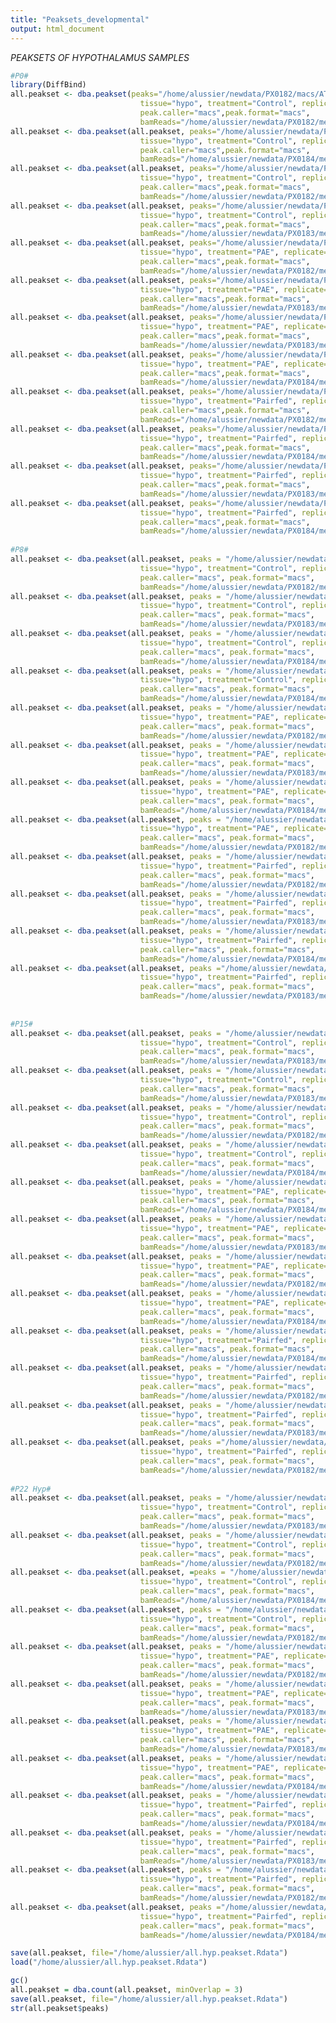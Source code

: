 ```yaml
---
title: "Peaksets_developmental"
output: html_document
---
```


*PEAKSETS OF HYPOTHALAMUS SAMPLES*
```r
#P0#
library(DiffBind)
all.peakset <- dba.peakset(peaks="/home/alussier/newdata/PX0182/macs/ATCACG_peaks.xls", sampID="C1", 
                             tissue="hypo", treatment="Control", replicate=1, condition = "P0",
                             peak.caller="macs",peak.format="macs", 
                             bamReads="/home/alussier/newdata/PX0182/merged/PX0182_C5DN1ANXX_6_ATCACG.filtered.merged.bam")
all.peakset <- dba.peakset(all.peakset, peaks="/home/alussier/newdata/PX0184/macs/GATCAG_peaks.xls", sampID="C2", 
                             tissue="hypo", treatment="Control", replicate=2, condition = "P0",
                             peak.caller="macs",peak.format="macs",
                             bamReads="/home/alussier/newdata/PX0184/merged/PX0184_C5DN1ANXX_8_GATCAG.filtered.merged.bam")
all.peakset <- dba.peakset(all.peakset, peaks="/home/alussier/newdata/PX0182/macs/AACCCC_peaks.xls", sampID="C3", 
                             tissue="hypo", treatment="Control", replicate=3, condition = "P0",
                             peak.caller="macs",peak.format="macs",
                             bamReads="/home/alussier/newdata/PX0182/merged/PX0182_C5DN1ANXX_6_AACCCC.filtered.merged.bam")
all.peakset <- dba.peakset(all.peakset, peaks="/home/alussier/newdata/PX0183/macs/ACCCAG_peaks.xls", sampID="C4", 
                             tissue="hypo", treatment="Control", replicate=4, condition = "P0",
                             peak.caller="macs",peak.format="macs",
                             bamReads="/home/alussier/newdata/PX0183/merged/PX0183_C5DN1ANXX_7_ACCCAG.filtered.merged.bam")
all.peakset <- dba.peakset(all.peakset, peaks="/home/alussier/newdata/PX0182/macs/AGCGCT_peaks.xls", sampID="E1", 
                             tissue="hypo", treatment="PAE", replicate=1, condition = "P0",
                             peak.caller="macs",peak.format="macs",
                             bamReads="/home/alussier/newdata/PX0182/merged/PX0182_C5DN1ANXX_6_AGCGCT.filtered.merged.bam")
all.peakset <- dba.peakset(all.peakset, peaks="/home/alussier/newdata/PX0183/macs/CAAAAG_peaks.xls", sampID="E2", 
                             tissue="hypo", treatment="PAE", replicate=2, condition = "P0",
                             peak.caller="macs",peak.format="macs",
                             bamReads="/home/alussier/newdata/PX0183/merged/PX0183_C5DN1ANXX_7_CAAAAG.filtered.merged.bam")
all.peakset <- dba.peakset(all.peakset, peaks="/home/alussier/newdata/PX0183/macs/CCAACA_peaks.xls", sampID="E3", 
                             tissue="hypo", treatment="PAE", replicate=3, condition = "P0",
                             peak.caller="macs",peak.format="macs",
                             bamReads="/home/alussier/newdata/PX0183/merged/PX0183_C5DN1ANXX_7_CCAACA.filtered.merged.bam")
all.peakset <- dba.peakset(all.peakset, peaks="/home/alussier/newdata/PX0184/macs/CTAGCT_peaks.xls", sampID="E4", 
                             tissue="hypo", treatment="PAE", replicate=4, condition = "P0",
                             peak.caller="macs",peak.format="macs",
                             bamReads="/home/alussier/newdata/PX0184/merged/PX0184_C5DN1ANXX_8_CTAGCT.filtered.merged.bam")
all.peakset <- dba.peakset(all.peakset, peaks="/home/alussier/newdata/PX0182/macs/GATGCT_peaks.xls", sampID="PF1", 
                             tissue="hypo", treatment="Pairfed", replicate=1, condition = "P0",
                             peak.caller="macs",peak.format="macs",
                             bamReads="/home/alussier/newdata/PX0182/merged/PX0182_C5DN1ANXX_6_GATGCT.filtered.merged.bam")
all.peakset <- dba.peakset(all.peakset, peaks="/home/alussier/newdata/PX0184/macs/TAATCG_peaks.xls", sampID="PF2", 
                             tissue="hypo", treatment="Pairfed", replicate=2, condition = "P0",
                             peak.caller="macs",peak.format="macs",
                             bamReads="/home/alussier/newdata/PX0184/merged/PX0184_C5DN1ANXX_8_TAATCG.filtered.merged.bam")
all.peakset <- dba.peakset(all.peakset, peaks="/home/alussier/newdata/PX0183/macs/TGAATG_peaks.xls", sampID="PF3", 
                             tissue="hypo", treatment="Pairfed", replicate=3, condition = "P0",
                             peak.caller="macs",peak.format="macs",
                             bamReads="/home/alussier/newdata/PX0183/merged/PX0183_C5DN1ANXX_7_TGAATG.filtered.merged.bam")
all.peakset <- dba.peakset(all.peakset, peaks="/home/alussier/newdata/PX0184/macs/AGTTCC_peaks.xls", sampID="PF4", 
                             tissue="hypo", treatment="Pairfed", replicate=4, condition = "P0",
                             peak.caller="macs",peak.format="macs",
                             bamReads="/home/alussier/newdata/PX0184/merged/PX0184_C5DN1ANXX_8_AGTTCC.filtered.merged.bam")
  
#P8#
all.peakset <- dba.peakset(all.peakset, peaks = "/home/alussier/newdata/PX0182/macs/CGATGT_peaks.xls", sampID="C5", 
                             tissue="hypo", treatment="Control", replicate=1, condition = "P8",
                             peak.caller="macs", peak.format="macs", 
                             bamReads="/home/alussier/newdata/PX0182/merged/PX0182_C5DN1ANXX_6_CGATGT.filtered.merged.bam")
all.peakset <- dba.peakset(all.peakset, peaks = "/home/alussier/newdata/PX0183/macs/TAGCTT_peaks.xls", sampID="C6", 
                             tissue="hypo", treatment="Control", replicate=2, condition = "P8",
                             peak.caller="macs", peak.format="macs", 
                             bamReads="/home/alussier/newdata/PX0183/merged/PX0183_C5DN1ANXX_7_TAGCTT.filtered.merged.bam")
all.peakset <- dba.peakset(all.peakset, peaks = "/home/alussier/newdata/PX0184/macs/AACTTG_peaks.xls", sampID="C7", 
                             tissue="hypo", treatment="Control", replicate=3, condition = "P8",
                             peak.caller="macs", peak.format="macs", 
                             bamReads="/home/alussier/newdata/PX0184/merged/PX0184_C5DN1ANXX_8_AACTTG.filtered.merged.bam")
all.peakset <- dba.peakset(all.peakset, peaks = "/home/alussier/newdata/PX0184/macs/ACCGGC_peaks.xls", sampID="C8", 
                             tissue="hypo", treatment="Control", replicate=4, condition = "P8",
                             peak.caller="macs", peak.format="macs", 
                             bamReads="/home/alussier/newdata/PX0184/merged/PX0184_C5DN1ANXX_8_ACCGGC.filtered.merged.bam")
all.peakset <- dba.peakset(all.peakset, peaks = "/home/alussier/newdata/PX0182/macs/AGGCCG_peaks.xls", sampID="E5", 
                             tissue="hypo", treatment="PAE", replicate=1, condition = "P8",
                             peak.caller="macs", peak.format="macs", 
                             bamReads="/home/alussier/newdata/PX0182/merged/PX0182_C5DN1ANXX_6_AGGCCG.filtered.merged.bam")
all.peakset <- dba.peakset(all.peakset, peaks = "/home/alussier/newdata/PX0183/macs/CAACTA_peaks.xls", sampID="E6", 
                             tissue="hypo", treatment="PAE", replicate=2, condition = "P8",
                             peak.caller="macs", peak.format="macs", 
                             bamReads="/home/alussier/newdata/PX0183/merged/PX0183_C5DN1ANXX_7_CAACTA.filtered.merged.bam")
all.peakset <- dba.peakset(all.peakset, peaks = "/home/alussier/newdata/PX0184/macs/CCACGC_peaks.xls", sampID="E7", 
                             tissue="hypo", treatment="PAE", replicate=3, condition = "P8",
                             peak.caller="macs", peak.format="macs", 
                             bamReads="/home/alussier/newdata/PX0184/merged/PX0184_C5DN1ANXX_8_CCACGC.filtered.merged.bam")
all.peakset <- dba.peakset(all.peakset, peaks = "/home/alussier/newdata/PX0182/macs/CTATAC_peaks.xls", sampID="E8", 
                             tissue="hypo", treatment="PAE", replicate=4, condition = "P8",
                             peak.caller="macs", peak.format="macs", 
                             bamReads="/home/alussier/newdata/PX0182/merged/PX0182_C5DN1ANXX_6_CTATAC.filtered.merged.bam")
all.peakset <- dba.peakset(all.peakset, peaks = "/home/alussier/newdata/PX0182/macs/GCAAGG_peaks.xls", sampID="PF5", 
                             tissue="hypo", treatment="Pairfed", replicate=1, condition = "P8",
                             peak.caller="macs", peak.format="macs", 
                             bamReads="/home/alussier/newdata/PX0182/merged/PX0182_C5DN1ANXX_6_GCAAGG.filtered.merged.bam")
all.peakset <- dba.peakset(all.peakset, peaks = "/home/alussier/newdata/PX0183/macs/TACAGC_peaks.xls", sampID="PF6", 
                             tissue="hypo", treatment="Pairfed", replicate=2, condition = "P8",
                             peak.caller="macs", peak.format="macs", 
                             bamReads="/home/alussier/newdata/PX0183/merged/PX0183_C5DN1ANXX_7_TACAGC.filtered.merged.bam")
all.peakset <- dba.peakset(all.peakset, peaks = "/home/alussier/newdata/PX0184/macs/TGCCAT_peaks.xls", sampID="PF7", 
                             tissue="hypo", treatment="Pairfed", replicate=3, condition = "P8",
                             peak.caller="macs", peak.format="macs", 
                             bamReads="/home/alussier/newdata/PX0184/merged/PX0184_C5DN1ANXX_8_TGCCAT.filtered.merged.bam")
all.peakset <- dba.peakset(all.peakset, peaks ="/home/alussier/newdata/PX0183/macs/ATGTCA_peaks.xls", sampID="PF8", 
                             tissue="hypo", treatment="Pairfed", replicate=4, condition = "P8",
                             peak.caller="macs", peak.format="macs", 
                             bamReads="/home/alussier/newdata/PX0183/merged/PX0183_C5DN1ANXX_7_ATGTCA.filtered.merged.bam")
  
  
#P15#
all.peakset <- dba.peakset(all.peakset, peaks = "/home/alussier/newdata/PX0183/macs/TTAGGC_peaks.xls", sampID="C9", 
                             tissue="hypo", treatment="Control", replicate=1, condition="P15",
                             peak.caller="macs", peak.format="macs", 
                             bamReads="/home/alussier/newdata/PX0183/merged/PX0183_C5DN1ANXX_7_TTAGGC.filtered.merged.bam")
all.peakset <- dba.peakset(all.peakset, peaks = "/home/alussier/newdata/PX0183/macs/GGCTAC_peaks.xls", sampID="C10", 
                             tissue="hypo", treatment="Control", replicate=2, condition="P15",
                             peak.caller="macs", peak.format="macs", 
                             bamReads="/home/alussier/newdata/PX0183/merged/PX0183_C5DN1ANXX_7_GGCTAC.filtered.merged.bam")
all.peakset <- dba.peakset(all.peakset, peaks = "/home/alussier/newdata/PX0182/macs/AAGACT_peaks.xls", sampID="C11", 
                             tissue="hypo", treatment="Control", replicate=3, condition = "P15",
                             peak.caller="macs", peak.format="macs", 
                             bamReads="/home/alussier/newdata/PX0182/merged/PX0182_C5DN1ANXX_6_AAGACT.filtered.merged.bam")
all.peakset <- dba.peakset(all.peakset, peaks = "/home/alussier/newdata/PX0184/macs/ACGATA_peaks.xls", sampID="C12", 
                             tissue="hypo", treatment="Control", replicate=4, condition = "P15",
                             peak.caller="macs", peak.format="macs", 
                             bamReads="/home/alussier/newdata/PX0184/merged/PX0184_C5DN1ANXX_8_ACGATA.filtered.merged.bam")
all.peakset <- dba.peakset(all.peakset, peaks = "/home/alussier/newdata/PX0184/macs/ATAATT_peaks.xls", sampID="E9", 
                             tissue="hypo", treatment="PAE", replicate=1, condition = "P15",
                             peak.caller="macs", peak.format="macs", 
                             bamReads="/home/alussier/newdata/PX0184/merged/PX0184_C5DN1ANXX_8_ATAATT.filtered.merged.bam")
all.peakset <- dba.peakset(all.peakset, peaks = "/home/alussier/newdata/PX0183/macs/CACCGG_peaks.xls", sampID="E10", 
                             tissue="hypo", treatment="PAE", replicate=2, condition = "P15",
                             peak.caller="macs", peak.format="macs", 
                             bamReads="/home/alussier/newdata/PX0183/merged/PX0183_C5DN1ANXX_7_CACCGG.filtered.merged.bam")
all.peakset <- dba.peakset(all.peakset, peaks = "/home/alussier/newdata/PX0182/macs/CCCATG_peaks.xls", sampID="E11", 
                             tissue="hypo", treatment="PAE", replicate=3, condition = "P15",
                             peak.caller="macs", peak.format="macs", 
                             bamReads="/home/alussier/newdata/PX0182/merged/PX0182_C5DN1ANXX_6_CCCATG.filtered.merged.bam")
all.peakset <- dba.peakset(all.peakset, peaks = "/home/alussier/newdata/PX0184/macs/CTCAGA_peaks.xls", sampID="E12", 
                             tissue="hypo", treatment="PAE", replicate=4, condition = "P15",
                             peak.caller="macs", peak.format="macs", 
                             bamReads="/home/alussier/newdata/PX0184/merged/PX0184_C5DN1ANXX_8_CTCAGA.filtered.merged.bam")
all.peakset <- dba.peakset(all.peakset, peaks = "/home/alussier/newdata/PX0184/macs/GCACTT_peaks.xls", sampID="PF9", 
                             tissue="hypo", treatment="Pairfed", replicate=1, condition = "P15",
                             peak.caller="macs", peak.format="macs", 
                             bamReads="/home/alussier/newdata/PX0184/merged/PX0184_C5DN1ANXX_8_GCACTT.filtered.merged.bam")
all.peakset <- dba.peakset(all.peakset, peaks = "/home/alussier/newdata/PX0182/macs/TATAAT_peaks.xls", sampID="PF10", 
                             tissue="hypo", treatment="Pairfed", replicate=2, condition = "P15",
                             peak.caller="macs", peak.format="macs", 
                             bamReads="/home/alussier/newdata/PX0182/merged/PX0182_C5DN1ANXX_6_TATAAT.filtered.merged.bam")
all.peakset <- dba.peakset(all.peakset, peaks = "/home/alussier/newdata/PX0183/macs/TGCTGG_peaks.xls", sampID="PF11", 
                             tissue="hypo", treatment="Pairfed", replicate=3, condition = "P15",
                             peak.caller="macs", peak.format="macs", 
                             bamReads="/home/alussier/newdata/PX0183/merged/PX0183_C5DN1ANXX_7_TGCTGG.filtered.merged.bam")
all.peakset <- dba.peakset(all.peakset, peaks ="/home/alussier/newdata/PX0182/macs/CCGTCC_peaks.xls", sampID="PF12", 
                             tissue="hypo", treatment="Pairfed", replicate=4, condition = "P15",
                             peak.caller="macs", peak.format="macs", 
                             bamReads="/home/alussier/newdata/PX0182/merged/PX0182_C5DN1ANXX_6_CCGTCC.filtered.merged.bam")
  
#P22 Hyp#
all.peakset <- dba.peakset(all.peakset, peaks = "/home/alussier/newdata/PX0183/macs/TGACCA_peaks.xls", sampID="C13", 
                             tissue="hypo", treatment="Control", replicate=1, condition = "P22",
                             peak.caller="macs", peak.format="macs", 
                             bamReads="/home/alussier/newdata/PX0183/merged/PX0183_C5DN1ANXX_7_TGACCA.filtered.merged.bam")
all.peakset <- dba.peakset(all.peakset, peaks = "/home/alussier/newdata/PX0182/macs/CTTGTA_peaks.xls", sampID="C14", 
                             tissue="hypo", treatment="Control", replicate=2, condition = "P22",
                             peak.caller="macs", peak.format="macs", 
                             bamReads="/home/alussier/newdata/PX0182/merged/PX0182_C5DN1ANXX_6_CTTGTA.filtered.merged.bam")
all.peakset <- dba.peakset(all.peakset, =peaks = "/home/alussier/newdata/PX0184/macs/AAGCGA_peaks.xls", sampID="C15", 
                             tissue="hypo", treatment="Control", replicate=3, condition = "P22",
                             peak.caller="macs", peak.format="macs", 
                             bamReads="/home/alussier/newdata/PX0184/merged/PX0184_C5DN1ANXX_8_AAGCGA.filtered.merged.bam")
all.peakset <- dba.peakset(all.peakset, peaks = "/home/alussier/newdata/PX0182/macs/ACTCTC_peaks.xls", sampID="C16", 
                             tissue="hypo", treatment="Control", replicate=4, condition = "P22",
                             peak.caller="macs", peak.format="macs", 
                             bamReads="/home/alussier/newdata/PX0182/merged/PX0182_C5DN1ANXX_6_ACTCTC.filtered.merged.bam")
all.peakset <- dba.peakset(all.peakset, peaks = "/home/alussier/newdata/PX0182/macs/ATACGG_peaks.xls", sampID="E13", 
                             tissue="hypo", treatment="PAE", replicate=1, condition = "P22",
                             peak.caller="macs", peak.format="macs", 
                             bamReads="/home/alussier/newdata/PX0182/merged/PX0182_C5DN1ANXX_6_ATACGG.filtered.merged.bam")
all.peakset <- dba.peakset(all.peakset, peaks = "/home/alussier/newdata/PX0183/macs/CACGAT_peaks.xls", sampID="E14", 
                             tissue="hypo", treatment="PAE", replicate=2, condition = "P22",
                             peak.caller="macs", peak.format="macs", 
                             bamReads="/home/alussier/newdata/PX0183/merged/PX0183_C5DN1ANXX_7_CACGAT.filtered.merged.bam")
all.peakset <- dba.peakset(all.peakset, peaks = "/home/alussier/newdata/PX0183/macs/GAGTGG_peaks.xls", sampID="E15", 
                             tissue="hypo", treatment="PAE", replicate=3, condition = "P22",
                             peak.caller="macs", peak.format="macs", 
                             bamReads="/home/alussier/newdata/PX0183/merged/PX0183_C5DN1ANXX_7_GAGTGG.filtered.merged.bam")
all.peakset <- dba.peakset(all.peakset, peaks = "/home/alussier/newdata/PX0184/macs/CTGCTG_peaks.xls", sampID="E16", 
                             tissue="hypo", treatment="PAE", replicate=4, condition = "P22",
                             peak.caller="macs", peak.format="macs", 
                             bamReads="/home/alussier/newdata/PX0184/merged/PX0184_C5DN1ANXX_8_CTGCTG.filtered.merged.bam")
all.peakset <- dba.peakset(all.peakset, peaks = "/home/alussier/newdata/PX0184/macs/GCCGCG_peaks.xls", sampID="PF13", 
                             tissue="hypo", treatment="Pairfed", replicate=1, condition = "P22",
                             peak.caller="macs", peak.format="macs", 
                             bamReads="/home/alussier/newdata/PX0184/merged/PX0184_C5DN1ANXX_8_GCCGCG.filtered.merged.bam")
all.peakset <- dba.peakset(all.peakset, peaks = "/home/alussier/newdata/PX0183/macs/TCATTC_peaks.xls", sampID="PF14", 
                             tissue="hypo", treatment="Pairfed", replicate=2, condition = "P22",
                             peak.caller="macs", peak.format="macs", 
                             bamReads="/home/alussier/newdata/PX0183/merged/PX0183_C5DN1ANXX_7_TCATTC.filtered.merged.bam")
all.peakset <- dba.peakset(all.peakset, peaks = "/home/alussier/newdata/PX0182/macs/TGGCGC_peaks.xls", sampID="PF15", 
                             tissue="hypo", treatment="Pairfed", replicate=3, condition = "P22",
                             peak.caller="macs", peak.format="macs", 
                             bamReads="/home/alussier/newdata/PX0182/merged/PX0182_C5DN1ANXX_6_TGGCGC.filtered.merged.bam")
all.peakset <- dba.peakset(all.peakset, peaks ="/home/alussier/newdata/PX0184/macs/GTAGAG_peaks.xls", sampID="PF16", 
                             tissue="hypo", treatment="Pairfed", replicate=4, condition = "P22",
                             peak.caller="macs", peak.format="macs", 
                             bamReads="/home/alussier/newdata/PX0184/merged/PX0184_C5DN1ANXX_8_GTAGAG.filtered.merged.bam")

save(all.peakset, file="/home/alussier/all.hyp.peakset.Rdata")
load("/home/alussier/all.hyp.peakset.Rdata")

gc()
all.peakset = dba.count(all.peakset, minOverlap = 3)
save(all.peakset, file="/home/alussier/all.hyp.peakset.Rdata")
str(all.peakset$peaks)
```
